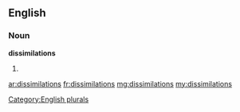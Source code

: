 ==English==

===Noun===
'''dissimilations'''

# {{plural of|dissimilation}}

[[Category:English plurals]]

[[ar:dissimilations]]
[[fr:dissimilations]]
[[mg:dissimilations]]
[[my:dissimilations]]